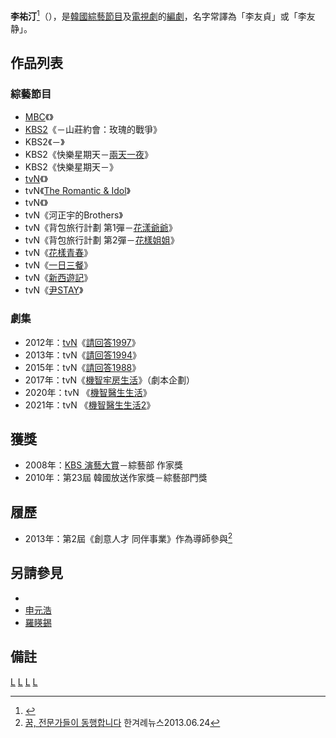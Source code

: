{{藝人
| 姓名     = 李祐汀
| 類型     = 編劇
| 圖片     = 
| 圖片尺寸 = 
| 圖片簡介 = 
| 原名     = 
| 外文名   = 이우정
| 外文     = ko
| 羅馬拼音 = Lee Woo Jeong
| 英文名   = 
| 綽號     = 
| 其他藝名 = 
| 國籍     = {{KOR}}
| 民族     = 
| 籍貫     = 
| 出生日期 = {{birth year and age|1974}}
| 出生地點 = {{KOR}}[[慶尚南道|慶尚南道]][[晉州市_(韓國)|晉州市]]
| 職業     = [[編劇|編劇]]
| 語言     = [[韓語|韓語]]
| 教育程度 = [[淑明女子大學|淑明女子大學]]貿易系
| 出身地   = 
| 出道作   = 
| 出道日期 = 
| 代表作   = 
| 活躍年代 = 
}}

{{Infobox Korean name
|hangul = 이우정
|hanja = {{linktext|李|祐|汀}}
}}

'''李祐汀'''<ref>{{Cite web |url=http://www.books.com.tw/products/0010644741 |title=博客來-請回答1997 |access-date=2014-11-04 |archive-date=2017-08-20 |archive-url=https://web.archive.org/web/20170820203437/http://www.books.com.tw/products/0010644741 |dead-url=no }}</ref>（{{lang-ko|'''이우정'''}}），是[[韓國|韓國]][[綜藝節目|綜藝節目]]及[[電視劇|電視劇]]的[[編劇|編劇]]，名字常譯為「李友貞」或「李友静」。

== 作品列表 ==
=== 綜藝節目 ===
* [[文化廣播_(韓國)|MBC]]《{{link-ko|Section tv 演藝通信|섹션TV 연예통신}}》
* [[KBS第2頻道|KBS2]]《{{link-ko|自由宣言 星期六作戰|자유선언 토요대작전}}－山莊約會：玫瑰的戰爭》
* KBS2《{{link-ko|快樂星期天 (韓國綜藝)|해피선데이|快樂星期天}}－{{link-ko|女傑 6|하이파이브 (KBS)}}》
* KBS2《快樂星期天－[[兩天一夜|兩天一夜]]》
* KBS2《快樂星期天－{{link-ko|男人的資格|남자의 자격}}》
* [[TVN|tvN]]《{{link-ko|The Romantics|더 로맨틱}}》
* tvN《[[The_Romantic_&_Idol|The Romantic & Idol]]》
* tvN《{{link-ko|三個傻瓜 (電視節目)|세 얼간이 (텔레비전 프로그램)|三個傻瓜}}》
* tvN《河正宇的Brothers》
* tvN《背包旅行計劃 第1彈－[[花漾爺爺|花漾爺爺]]》
* tvN《背包旅行計劃 第2彈－[[花樣姐姐|花樣姐姐]]》
* tvN《[[花樣青春|花樣青春]]》
* tvN《[[一日三餐|一日三餐]]》
* tvN《[[新西遊記|新西遊記]]》
* tvN《[[尹STAY|尹STAY]]》

=== 劇集 ===
* 2012年：[[tvN|tvN]]《[[請回答1997|請回答1997]]》
* 2013年：tvN《[[請回答1994|請回答1994]]》
* 2015年：tvN《[[請回答1988|請回答1988]]》
* 2017年：tvN《[[機智牢房生活|機智牢房生活]]》（劇本企劃）
* 2020年：tvN 《[[機智醫生生活|機智醫生生活]]》
*2021年：tvN 《[[機智醫生生活2|機智醫生生活2]]》

== 獲獎 ==
* 2008年：[[KBS_演藝大賞|KBS 演藝大賞]]－綜藝部 作家獎
* 2010年：第23屆 韓國放送作家獎－綜藝部門獎

== 履歷 ==
* 2013年：第2屆《創意人才 同伴事業》作為導師參與<ref>[http://www.hani.co.kr/arti/culture/culture_general/593081.html/창작의 꿈, 전문가들이 동행합니다] {{Wayback|url=http://www.hani.co.kr/arti/culture/culture_general/593081.html/%EC%B0%BD%EC%9E%91%EC%9D%98 |date=20190811015558 }}한겨례뉴스2013.06.24</ref>

== 另請參見 ==
* {{link-ko|李明翰 (PD)|이명한 (1970년)|李明翰}}
* [[申元浩|申元浩]]
* [[羅䁐錫|羅䁐錫]]

== 備註 ==
{{reflist}}

[[Category:韓國編劇|L]]
[[Category:淑明女子大學校友|L]]
[[Category:晉州市出身人物_(韓國)|L]]
[[Category:李姓|L]]
